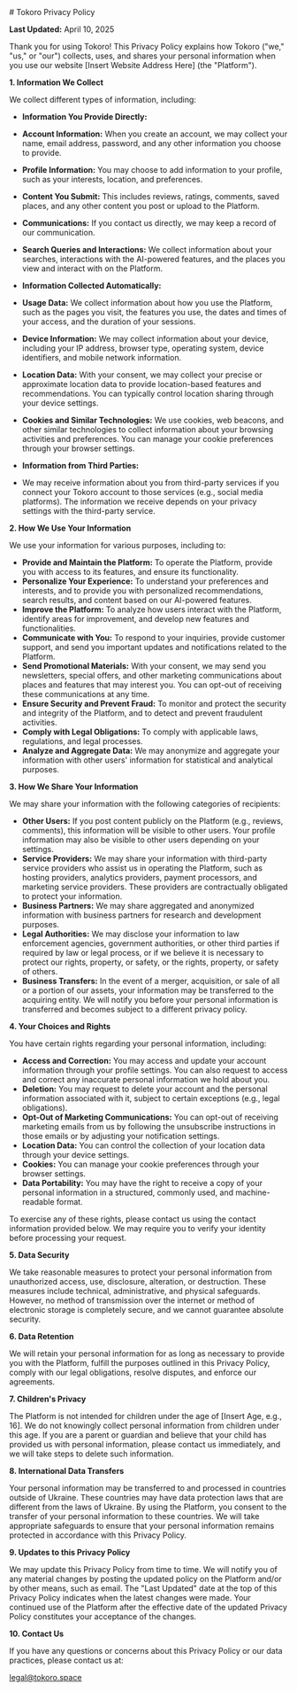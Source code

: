 <article className={'py-24 px-4 md:px-8 lg:px-16'}>
  # Tokoro Privacy Policy

  **Last Updated:** April 10, 2025

  Thank you for using Tokoro! This Privacy Policy explains how Tokoro ("we," "us," or "our") collects, uses, and shares
  your personal information when you use our website [Insert Website Address Here] (the "Platform").

  **1. Information We Collect**

  We collect different types of information, including:

  - **Information You Provide Directly:**
  - **Account Information:** When you create an account, we may collect your name, email address, password, and any
  other information you choose to provide.
  - **Profile Information:** You may choose to add information to your profile, such as your interests, location, and
  preferences.
  - **Content You Submit:** This includes reviews, ratings, comments, saved places, and any other content you post or
  upload to the Platform.
  - **Communications:** If you contact us directly, we may keep a record of our communication.
  - **Search Queries and Interactions:** We collect information about your searches, interactions with the AI-powered
  features, and the places you view and interact with on the Platform.

  - **Information Collected Automatically:**
  - **Usage Data:** We collect information about how you use the Platform, such as the pages you visit, the features you
  use, the dates and times of your access, and the duration of your sessions.
  - **Device Information:** We may collect information about your device, including your IP address, browser type,
  operating system, device identifiers, and mobile network information.
  - **Location Data:** With your consent, we may collect your precise or approximate location data to provide
  location-based features and recommendations. You can typically control location sharing through your device settings.
  - **Cookies and Similar Technologies:** We use cookies, web beacons, and other similar technologies to collect
  information about your browsing activities and preferences. You can manage your cookie preferences through your
  browser settings.

  - **Information from Third Parties:**
  - We may receive information about you from third-party services if you connect your Tokoro account to those services
  (e.g., social media platforms). The information we receive depends on your privacy settings with the third-party
  service.

  **2. How We Use Your Information**

  We use your information for various purposes, including to:

  - **Provide and Maintain the Platform:** To operate the Platform, provide you with access to its features, and ensure
  its functionality.
  - **Personalize Your Experience:** To understand your preferences and interests, and to provide you with personalized
  recommendations, search results, and content based on our AI-powered features.
  - **Improve the Platform:** To analyze how users interact with the Platform, identify areas for improvement, and
  develop new features and functionalities.
  - **Communicate with You:** To respond to your inquiries, provide customer support, and send you important updates and
  notifications related to the Platform.
  - **Send Promotional Materials:** With your consent, we may send you newsletters, special offers, and other marketing
  communications about places and features that may interest you. You can opt-out of receiving these communications at
  any time.
  - **Ensure Security and Prevent Fraud:** To monitor and protect the security and integrity of the Platform, and to
  detect and prevent fraudulent activities.
  - **Comply with Legal Obligations:** To comply with applicable laws, regulations, and legal processes.
  - **Analyze and Aggregate Data:** We may anonymize and aggregate your information with other users' information for
  statistical and analytical purposes.

  **3. How We Share Your Information**

  We may share your information with the following categories of recipients:

  - **Other Users:** If you post content publicly on the Platform (e.g., reviews, comments), this information will be
  visible to other users. Your profile information may also be visible to other users depending on your settings.
  - **Service Providers:** We may share your information with third-party service providers who assist us in operating
  the Platform, such as hosting providers, analytics providers, payment processors, and marketing service providers.
  These providers are contractually obligated to protect your information.
  - **Business Partners:** We may share aggregated and anonymized information with business partners for research and
  development purposes.
  - **Legal Authorities:** We may disclose your information to law enforcement agencies, government authorities, or
  other third parties if required by law or legal process, or if we believe it is necessary to protect our rights,
  property, or safety, or the rights, property, or safety of others.
  - **Business Transfers:** In the event of a merger, acquisition, or sale of all or a portion of our assets, your
  information may be transferred to the acquiring entity. We will notify you before your personal information is
  transferred and becomes subject to a different privacy policy.

  **4. Your Choices and Rights**

  You have certain rights regarding your personal information, including:

  - **Access and Correction:** You may access and update your account information through your profile settings. You can
  also request to access and correct any inaccurate personal information we hold about you.
  - **Deletion:** You may request to delete your account and the personal information associated with it, subject to
  certain exceptions (e.g., legal obligations).
  - **Opt-Out of Marketing Communications:** You can opt-out of receiving marketing emails from us by following the
  unsubscribe instructions in those emails or by adjusting your notification settings.
  - **Location Data:** You can control the collection of your location data through your device settings.
  - **Cookies:** You can manage your cookie preferences through your browser settings.
  - **Data Portability:** You may have the right to receive a copy of your personal information in a structured,
  commonly used, and machine-readable format.

  To exercise any of these rights, please contact us using the contact information provided below. We may require you to
  verify your identity before processing your request.

  **5. Data Security**

  We take reasonable measures to protect your personal information from unauthorized access, use, disclosure,
  alteration, or destruction. These measures include technical, administrative, and physical safeguards. However, no
  method of transmission over the internet or method of electronic storage is completely secure, and we cannot guarantee
  absolute security.

  **6. Data Retention**

  We will retain your personal information for as long as necessary to provide you with the Platform, fulfill the
  purposes outlined in this Privacy Policy, comply with our legal obligations, resolve disputes, and enforce our
  agreements.

  **7. Children's Privacy**

  The Platform is not intended for children under the age of [Insert Age, e.g., 16]. We do not knowingly collect
  personal information from children under this age. If you are a parent or guardian and believe that your child has
  provided us with personal information, please contact us immediately, and we will take steps to delete such
  information.

  **8. International Data Transfers**

  Your personal information may be transferred to and processed in countries outside of Ukraine. These countries may
  have data protection laws that are different from the laws of Ukraine. By using the Platform, you consent to the
  transfer of your personal information to these countries. We will take appropriate safeguards to ensure that your
  personal information remains protected in accordance with this Privacy Policy.

  **9. Updates to this Privacy Policy**

  We may update this Privacy Policy from time to time. We will notify you of any material changes by posting the updated
  policy on the Platform and/or by other means, such as email. The "Last Updated" date at the top of this Privacy Policy
  indicates when the latest changes were made. Your continued use of the Platform after the effective date of the
  updated Privacy Policy constitutes your acceptance of the changes.

  **10. Contact Us**

  If you have any questions or concerns about this Privacy Policy or our data practices, please contact us at:

  [legal@tokoro.space](mailto:legal@tokoro.space)
</article>
